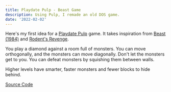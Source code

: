 ```yaml
---
title: Playdate Pulp - Beast Game
description: Using Pulp, I remade an old DOS game.
date: '2022-02-02'
---
```


Here's my first idea for a [Playdate Pulp](https://play.date/pulp) game. It takes inspiration from [Beast (1984)](https://archive.org/details/msdos_Beast_1984) and [Rodent's Revenge](https://archive.org/details/rodents_revenge).

<ReactPlayer url='https://youtu.be/48bUspA5Mqo' />

You play a diamond against a room full of monsters. You can move orthogonally, and the monsters can move diagonally. Don't let the monsters get to you. You can defeat monsters by squishing them between walls.

Higher levels have smarter, faster monsters and fewer blocks to hide behind.

[Source Code](/archives/Beast-BoldBigflank.zip)
